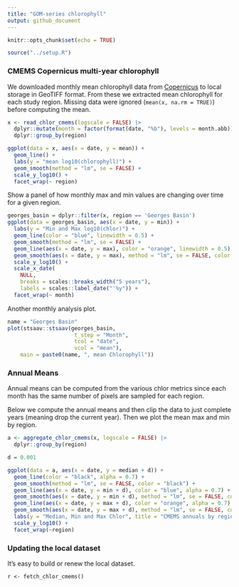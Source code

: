 ```yaml
---
title: "GOM-series chlorophyll"
output: github_document
---
```


```r
knitr::opts_chunk$set(echo = TRUE)
```

```r
source("../setup.R")
```

### CMEMS Copernicus multi-year chlorophyll

We downloaded monthly mean chlorophyll data from [Copernicus](https://data.marine.copernicus.eu/product/OCEANCOLOUR_GLO_BGC_L4_MY_009_108/description) to local storage in GeoTIFF format.  From these we extracted mean chlorophyll for each study region.  Missing data were ignored (`mean(x, na.rm = TRUE)`) before computing the mean.

```r
x <- read_chlor_cmems(logscale = FALSE) |> 
  dplyr::mutate(month = factor(format(date, "%b"), levels = month.abb)) |>
  dplyr::group_by(region)
```

```r
ggplot(data = x, aes(x = date, y = mean)) +
  geom_line() + 
  labs(y = "mean log10(chlorophyll)") + 
  geom_smooth(method = "lm", se = FALSE) +
  scale_y_log10() + 
  facet_wrap(~ region)
```

Show a panel of how monthly max and min values are changing over time for a given region.

```r
georges_basin = dplyr::filter(x, region == 'Georges Basin')
ggplot(data = georges_basin, aes(x = date, y = min)) +
  labs(y = "Min and Max log10(chlor)") + 
  geom_line(color = "blue", linewidth = 0.5) + 
  geom_smooth(method = "lm", se = FALSE) +
  geom_line(aes(x = date, y = max), color = "orange", linewidth = 0.5) + 
  geom_smooth(aes(x = date, y = max), method = "lm", se = FALSE, color = "orange") +
  scale_y_log10() + 
  scale_x_date(
    NULL,
    breaks = scales::breaks_width("5 years"),
    labels = scales::label_date("'%y")) + 
  facet_wrap(~ month)
```


Another monthly analysis plot.

```r
name = "Georges Basin"
plot(stsaav::stsaav(georges_basin,
                     t_step = "Month",
                     tcol = "date",
                     vcol = "mean"),
    main = paste0(name, ", mean Chlorophyll"))
```


### Annual Means

Annual means can be computed from the various chlor metrics since each month has the same number of pixels are sampled for each region.

Below we compute the annual means and then clip the data to just complete years (meaning drop the current year).  Then we plot the mean max and min by region.

```r
a <- aggregate_chlor_cmems(x, logscale = FALSE) |>
  dplyr::group_by(region)

d = 0.001

ggplot(data = a, aes(x = date, y = median + d)) + 
  geom_line(color = "black", alpha = 0.7) +
  geom_smooth(method = "lm", se = FALSE, color = "black") +
  geom_line(aes(x = date, y = min + d), color = "blue", alpha = 0.7) +
  geom_smooth(aes(x = date, y = min + d), method = "lm", se = FALSE, color = "blue") +
  geom_line(aes(x = date, y = max + d), color = "orange", alpha = 0.7) + 
  geom_smooth(aes(x = date, y = max + d), method = "lm", se = FALSE, color = "orange") + 
  labs(y = "Median, Min and Max Chlor", title = "CMEMS annuals by region") + 
  scale_y_log10() + 
  facet_wrap(~region)
```



### Updating the local dataset

It's easy to build or renew the local dataset.

```
r <- fetch_chlor_cmems()
```
